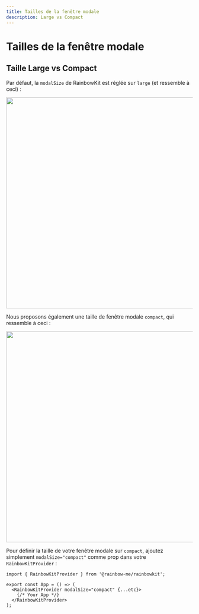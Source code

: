 ```yaml
---
title: Tailles de la fenêtre modale
description: Large vs Compact
---
```


# Tailles de la fenêtre modale

## Taille Large vs Compact

Par défaut, la `modalSize` de RainbowKit est réglée sur `large` (et ressemble à ceci) :

<Img src="/modal-default.png" height="569" width="1029" />

Nous proposons également une taille de fenêtre modale `compact`, qui ressemble à ceci :

<Img src="/modal-compact.png" height="569" width="1029" />

Pour définir la taille de votre fenêtre modale sur `compact`, ajoutez simplement `modalSize="compact"` comme prop dans votre `RainbowKitProvider` :

```tsx
import { RainbowKitProvider } from '@rainbow-me/rainbowkit';

export const App = () => (
  <RainbowKitProvider modalSize="compact" {...etc}>
    {/* Your App */}
  </RainbowKitProvider>
);
```
